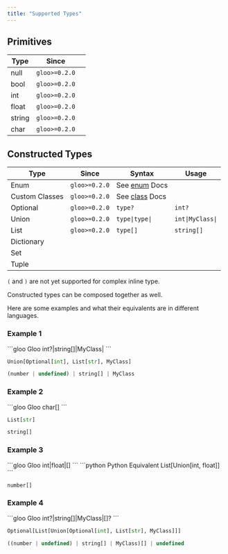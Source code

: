 ```yaml
---
title: "Supported Types"
---
```


## Primitives

| Type   |  Since          |                  |
| ----------- | ------------------------ | ---------------------- |
| null   | `gloo>=0.2.0`   |    |
| bool | `gloo>=0.2.0` |  |
| int | `gloo>=0.2.0` |  |
| float   | `gloo>=0.2.0`   |    |
| string   | `gloo>=0.2.0`   |    |
| char   | `gloo>=0.2.0`   |    |

## Constructed Types

| Type   | Since          | Syntax                 |  Usage |
| ----------- | ------------------------ | ---------------------- | ---- |
| Enum   |  `gloo>=0.2.0`  | See [enum](enum) Docs   
| Custom Classes   |  `gloo>=0.2.0`  | See [class](class) Docs  
| Optional   | `gloo>=0.2.0`   |  `type?`   | `int?` |
| Union   | `gloo>=0.2.0`   | `type\|type\|`   |  `int\|MyClass\|` | 
| List | `gloo>=0.2.0` | `type[]` | `string[]` |
| Dictionary |  |  |
| Set   |    |    |
| Tuple   |    |    |


<Warning>`(` and `)` are not yet supported for complex inline type.</Warning>

Constructed types can be composed together as well.

Here are some examples and what their equivalents are in different languages.

### Example 1

<CodeGroup>
```gloo Gloo
int?|string[]|MyClass|
```

```python Python Equivalent
Union[Optional[int], List[str], MyClass]
```

```typescript TypeScript Equivalent
(number | undefined) | string[] | MyClass
```
</CodeGroup>


### Example 2
<CodeGroup>
```gloo Gloo
char[]
```

```python Python Equivalent
List[str]
```

```typescript TypeScript Equivalent
string[]
```
</CodeGroup>


### Example 3

<CodeGroup>
```gloo Gloo
int|float|[]
```
```python Python Equivalent
List[Union[int, float]]
```

```typescript TypeScript Equivalent
number[]
```


</CodeGroup>

### Example 4

<CodeGroup>
```gloo Gloo
int?|string[]|MyClass|[]?
```

```python Python Equivalent
Optional[List[Union[Optional[int], List[str], MyClass]]]
```

```typescript TypeScript Equivalent
((number | undefined) | string[] | MyClass)[] | undefined
```
</CodeGroup>
